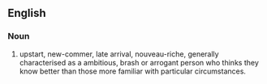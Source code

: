 ==English==

===Noun===
{{en-noun}}

# upstart, new-commer, late arrival, nouveau-riche, generally characterised as a ambitious, brash or arrogant person who thinks they know better than those more familiar with particular circumstances.